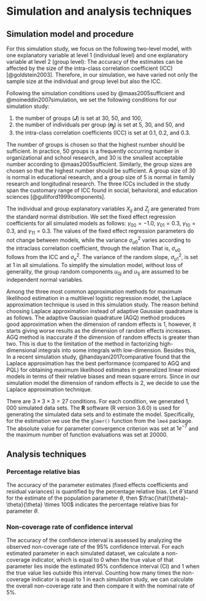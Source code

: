 # Simulation and analysis techniques {#simulation}

## Simulation model and procedure  

For this simulation study, we focus on the following two-level model, with one explanatory variable at level 1 (individual level) and one explanatory variable at level 2 (group level):
\begin{equation} 
\operatorname{logit}\left(p_{i j}\right)=\gamma_{00}+\gamma_{10} X_{i j}+\gamma_{01} Z_{j}+\gamma_{11} X_{i j} Z_{j}+u_{0 j}+u_{1 j} X_{i j}.
\label{eqn:simulation_model}
\end{equation}
The accuracy of the estimates can be affected by the size of the intra-class correlation coefficient (ICC) [@goldstein2003]. Therefore, in our simulation, we have varied not only the sample size at the individual and group level but also the ICC.

Following the simulation conditions used by @maas2005sufficient and @moineddin2007simulation, we set the following conditions for our simulation study:

1. the number of groups (**$J$**) is set at $30$, $50$, and $100$,
2. the number of individuals per group (**$n_{j}$**) is set at $5$, $30,$ and $50,$ and 
3. the intra-class correlation coefficients $(\mathrm{ICC})$ is set at $0.1$, $0.2,$ and $0.3$.

The number of groups is chosen so that the highest number should be sufficient. In practice, $50$ groups is a frequently occurring number in organizational and school research, and $30$ is the smallest acceptable number according to @maas2005sufficient. Similarly, the group sizes are chosen so that the highest number should be sufficient. A group size of $30$ is normal in educational research, and a group size of $5$ is normal in family research and longitudinal research. The three ICCs included in the study span the customary range of ICC found in social, behavioral, and education sciences [@gulliford1999components].

The individual and group explanatory variables $X_{i j}$ and $Z_{j}$ are generated from the standard normal distribution. We set the fixed effect regression coefficients for all simulated models as follows: 
$\gamma_{00}=-1.0$, $\gamma_{01}=0.3$, $\gamma_{10}=0.3$, and $\gamma_{11}=0.3$.
The values of the fixed effect regression parameters do not change between models, while the variance $\sigma^2_{u0}$ varies according to the intraclass correlation coefficient, through the relation 
\begin{equation}
\sigma_{u0}^{2}=\frac{\frac{\pi^{2}}{3} \rho}{1-\rho}.
\end{equation}
That is, $\sigma_{u0}$ follows from the ICC and $\sigma^2_e$. The variance of the random slope, $\sigma^2_{u1}$, is set at 1 in all simulations. To simplify the simulation model, without loss of generality, the group random components $u_{0 j}$ and $u_{1 j}$ are assumed to be independent normal variables.

Among the three most common approximation methods for maximum likelihood estimation in a multilevel logistic regression model, the Laplace approximation technique is used in this simulation study. The reason behind choosing Laplace approximation instead of adaptive Gaussian quadrature is as follows. The adaptive Gaussian quadrature (AGQ) method produces good approximation when the dimension of random effects is $1$, however, it starts giving worse results as the dimension of random effects increases. AGQ method is inaccurate if the dimension of random effects is greater than two. This is due to the limitation of the method in factorizing high-dimensional integrals into some integrals with low-dimension. Besides this, In a recent simulation study, @handayani2017comparative found that the Laplace approximation has the best performance (compared to AGQ and PQL) for obtaining maximum likelihood estimates in generalized linear mixed models in terms of their relative biases and mean square errors. Since in our simulation model the dimension of random effects is $2$, we decide to use the Laplace approximation technique. 

There are $3\times3\times3=27$ conditions. For each condition, we generated $1,000$ simulated data sets. The **R** software (R version 3.6.0) is used for generating the simulated data sets and to estimate the model. Specifically, for the estimation we use the the `glmer()` function from the `lme4` package. The absolute value for parameter convergence criterion was set at $1e^{-7}$ and the maximum number of function evaluations was set at $20000$.


## Analysis techniques

### Percentage relative bias

The accuracy of the parameter estimates (fixed effects coefficients and residual variances) is quantified by the percentage relative bias. Let $\hat{\theta}$ stand for the estimate of the population parameter $\theta$, then $\frac{\hat{\theta}-\theta}{\theta} \times 100$ indicates the percentage relative bias for parameter $\theta$.

### Non-coverage rate of confidence interval

The accuracy of the confidence interval is assessed by analyzing the observed non-coverage rate of the $95\%$ confidence interval. For each estimated parameter in each simulated dataset, we calculate a non-coverage indicator, which is equal to $0$ when the true value of that parameter lies inside the estimated $95\%$ confidence interval (CI) and $1$ when the true value lies outside this interval. Counting how many times the non-coverage indicator is equal to 1 in each simulation study, we can calculate the overall non-coverage rate and then compare it with the nominal rate of $5\%$. 



